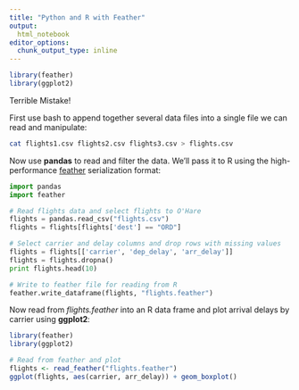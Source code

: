 ```yaml
---
title: "Python and R with Feather"
output: 
  html_notebook
editor_options: 
  chunk_output_type: inline
---
```


```r
library(feather)
library(ggplot2)
```
Terrible Mistake!

First use bash to append together several data files into a single file we can read and manipulate:

```bash
cat flights1.csv flights2.csv flights3.csv > flights.csv
```

Now use **pandas** to read and filter the data. We'll pass it to R using the high-performance [feather](https://blog.rstudio.org/2016/03/29/feather/) serialization format:

```python
import pandas
import feather

# Read flights data and select flights to O'Hare
flights = pandas.read_csv("flights.csv")
flights = flights[flights['dest'] == "ORD"]

# Select carrier and delay columns and drop rows with missing values
flights = flights[['carrier', 'dep_delay', 'arr_delay']]
flights = flights.dropna()
print flights.head(10)

# Write to feather file for reading from R
feather.write_dataframe(flights, "flights.feather")
```

Now read from *flights.feather* into an R data frame and plot arrival delays by carrier using **ggplot2**:

```r
library(feather)
library(ggplot2)

# Read from feather and plot
flights <- read_feather("flights.feather")
ggplot(flights, aes(carrier, arr_delay)) + geom_boxplot()
```
